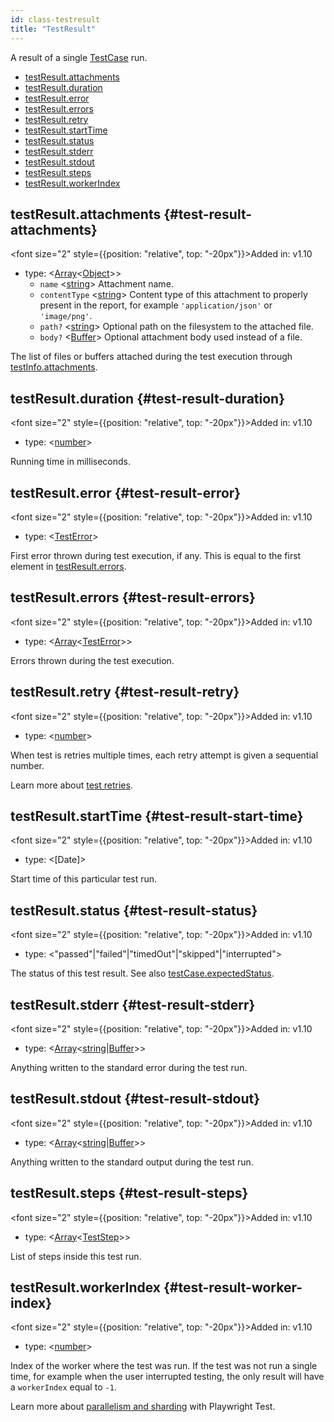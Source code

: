 ```yaml
---
id: class-testresult
title: "TestResult"
---
```


A result of a single [TestCase] run.


- [testResult.attachments](/api/class-testresult.mdx#test-result-attachments)
- [testResult.duration](/api/class-testresult.mdx#test-result-duration)
- [testResult.error](/api/class-testresult.mdx#test-result-error)
- [testResult.errors](/api/class-testresult.mdx#test-result-errors)
- [testResult.retry](/api/class-testresult.mdx#test-result-retry)
- [testResult.startTime](/api/class-testresult.mdx#test-result-start-time)
- [testResult.status](/api/class-testresult.mdx#test-result-status)
- [testResult.stderr](/api/class-testresult.mdx#test-result-stderr)
- [testResult.stdout](/api/class-testresult.mdx#test-result-stdout)
- [testResult.steps](/api/class-testresult.mdx#test-result-steps)
- [testResult.workerIndex](/api/class-testresult.mdx#test-result-worker-index)

## testResult.attachments {#test-result-attachments}

<font size="2" style={{position: "relative", top: "-20px"}}>Added in: v1.10</font>

- type: &#60;[Array]<[Object]>&#62;
  - `name` &#60;[string]&#62; Attachment name.
  - `contentType` &#60;[string]&#62; Content type of this attachment to properly present in the report, for example `'application/json'` or `'image/png'`.
  - `path?` &#60;[string]&#62; Optional path on the filesystem to the attached file.
  - `body?` &#60;[Buffer]&#62; Optional attachment body used instead of a file.

The list of files or buffers attached during the test execution through [testInfo.attachments](/api/class-testinfo.mdx#test-info-attachments).

## testResult.duration {#test-result-duration}

<font size="2" style={{position: "relative", top: "-20px"}}>Added in: v1.10</font>

- type: &#60;[number]&#62;

Running time in milliseconds.

## testResult.error {#test-result-error}

<font size="2" style={{position: "relative", top: "-20px"}}>Added in: v1.10</font>

- type: &#60;[TestError]&#62;

First error thrown during test execution, if any. This is equal to the first element in [testResult.errors](/api/class-testresult.mdx#test-result-errors).

## testResult.errors {#test-result-errors}

<font size="2" style={{position: "relative", top: "-20px"}}>Added in: v1.10</font>

- type: &#60;[Array]<[TestError]>&#62;

Errors thrown during the test execution.

## testResult.retry {#test-result-retry}

<font size="2" style={{position: "relative", top: "-20px"}}>Added in: v1.10</font>

- type: &#60;[number]&#62;

When test is retries multiple times, each retry attempt is given a sequential number.

Learn more about [test retries](../test-retries.mdx#retries).

## testResult.startTime {#test-result-start-time}

<font size="2" style={{position: "relative", top: "-20px"}}>Added in: v1.10</font>

- type: &#60;[Date]&#62;

Start time of this particular test run.

## testResult.status {#test-result-status}

<font size="2" style={{position: "relative", top: "-20px"}}>Added in: v1.10</font>

- type: &#60;"passed"|"failed"|"timedOut"|"skipped"|"interrupted"&#62;

The status of this test result. See also [testCase.expectedStatus](/api/class-testcase.mdx#test-case-expected-status).

## testResult.stderr {#test-result-stderr}

<font size="2" style={{position: "relative", top: "-20px"}}>Added in: v1.10</font>

- type: &#60;[Array]<[string]|[Buffer]>&#62;

Anything written to the standard error during the test run.

## testResult.stdout {#test-result-stdout}

<font size="2" style={{position: "relative", top: "-20px"}}>Added in: v1.10</font>

- type: &#60;[Array]<[string]|[Buffer]>&#62;

Anything written to the standard output during the test run.

## testResult.steps {#test-result-steps}

<font size="2" style={{position: "relative", top: "-20px"}}>Added in: v1.10</font>

- type: &#60;[Array]<[TestStep]>&#62;

List of steps inside this test run.

## testResult.workerIndex {#test-result-worker-index}

<font size="2" style={{position: "relative", top: "-20px"}}>Added in: v1.10</font>

- type: &#60;[number]&#62;

Index of the worker where the test was run. If the test was not run a single time, for example when the user interrupted testing, the only result will have a `workerIndex` equal to `-1`.

Learn more about [parallelism and sharding](../test-parallel.mdx) with Playwright Test.

[Accessibility]: /api/class-accessibility.mdx "Accessibility"
[Android]: /api/class-android.mdx "Android"
[AndroidDevice]: /api/class-androiddevice.mdx "AndroidDevice"
[AndroidInput]: /api/class-androidinput.mdx "AndroidInput"
[AndroidSocket]: /api/class-androidsocket.mdx "AndroidSocket"
[AndroidWebView]: /api/class-androidwebview.mdx "AndroidWebView"
[APIRequest]: /api/class-apirequest.mdx "APIRequest"
[APIRequestContext]: /api/class-apirequestcontext.mdx "APIRequestContext"
[APIResponse]: /api/class-apiresponse.mdx "APIResponse"
[APIResponseAssertions]: /test-assertions.mdx "APIResponseAssertions"
[Browser]: /api/class-browser.mdx "Browser"
[BrowserContext]: /api/class-browsercontext.mdx "BrowserContext"
[BrowserServer]: /api/class-browserserver.mdx "BrowserServer"
[BrowserType]: /api/class-browsertype.mdx "BrowserType"
[CDPSession]: /api/class-cdpsession.mdx "CDPSession"
[ConsoleMessage]: /api/class-consolemessage.mdx "ConsoleMessage"
[Coverage]: /api/class-coverage.mdx "Coverage"
[Dialog]: /api/class-dialog.mdx "Dialog"
[Download]: /api/class-download.mdx "Download"
[Electron]: /api/class-electron.mdx "Electron"
[ElectronApplication]: /api/class-electronapplication.mdx "ElectronApplication"
[ElementHandle]: /api/class-elementhandle.mdx "ElementHandle"
[FileChooser]: /api/class-filechooser.mdx "FileChooser"
[Frame]: /api/class-frame.mdx "Frame"
[FrameLocator]: /api/class-framelocator.mdx "FrameLocator"
[JSHandle]: /api/class-jshandle.mdx "JSHandle"
[Keyboard]: /api/class-keyboard.mdx "Keyboard"
[Locator]: /api/class-locator.mdx "Locator"
[LocatorAssertions]: /test-assertions.mdx "LocatorAssertions"
[Logger]: /api/class-logger.mdx "Logger"
[Mouse]: /api/class-mouse.mdx "Mouse"
[Page]: /api/class-page.mdx "Page"
[PageAssertions]: /test-assertions.mdx "PageAssertions"
[Playwright]: /api/class-playwright.mdx "Playwright"
[PlaywrightAssertions]: /test-assertions.mdx "PlaywrightAssertions"
[Request]: /api/class-request.mdx "Request"
[Response]: /api/class-response.mdx "Response"
[Route]: /api/class-route.mdx "Route"
[ScreenshotAssertions]: /test-assertions.mdx "ScreenshotAssertions"
[Selectors]: /api/class-selectors.mdx "Selectors"
[TimeoutError]: /api/class-timeouterror.mdx "TimeoutError"
[Touchscreen]: /api/class-touchscreen.mdx "Touchscreen"
[Tracing]: /api/class-tracing.mdx "Tracing"
[Video]: /api/class-video.mdx "Video"
[WebSocket]: /api/class-websocket.mdx "WebSocket"
[Worker]: /api/class-worker.mdx "Worker"
[Fixtures]: /api/class-fixtures.mdx "Fixtures"
[Storage]: /api/class-storage.mdx "Storage"
[Test]: /api/class-test.mdx "Test"
[TestConfig]: /api/class-testconfig.mdx "TestConfig"
[TestError]: /api/class-testerror.mdx "TestError"
[TestInfo]: /api/class-testinfo.mdx "TestInfo"
[TestOptions]: /api/class-testoptions.mdx "TestOptions"
[TestProject]: /api/class-testproject.mdx "TestProject"
[WorkerInfo]: /api/class-workerinfo.mdx "WorkerInfo"
[Location]: /api/class-location.mdx "Location"
[Reporter]: /api/class-reporter.mdx "Reporter"
[Suite]: /api/class-suite.mdx "Suite"
[TestCase]: /api/class-testcase.mdx "TestCase"
[TestResult]: /api/class-testresult.mdx "TestResult"
[TestStep]: /api/class-teststep.mdx "TestStep"
[Element]: https://developer.mozilla.org/en-US/docs/Web/API/element "Element"
[EvaluationArgument]: /evaluating.mdx#evaluation-argument "EvaluationArgument"
[Promise]: https://developer.mozilla.org/en-US/docs/Web/JavaScript/Reference/Global_Objects/Promise "Promise"
[iterator]: https://developer.mozilla.org/en-US/docs/Web/JavaScript/Reference/Iteration_protocols "Iterator"
[origin]: https://developer.mozilla.org/en-US/docs/Glossary/Origin "Origin"
[selector]: https://developer.mozilla.org/en-US/docs/Web/CSS/CSS_Selectors "selector"
[Serializable]: https://developer.mozilla.org/en-US/docs/Web/JavaScript/Reference/Global_Objects/JSON/stringify#Description "Serializable"
[UIEvent.detail]: https://developer.mozilla.org/en-US/docs/Web/API/UIEvent/detail "UIEvent.detail"
[UnixTime]: https://en.wikipedia.org/wiki/Unix_time "Unix Time"
[xpath]: https://developer.mozilla.org/en-US/docs/Web/XPath "xpath"

[Array]: https://developer.mozilla.org/en-US/docs/Web/JavaScript/Reference/Global_Objects/Array "Array"
[boolean]: https://developer.mozilla.org/en-US/docs/Web/JavaScript/Data_structures#Boolean_type "Boolean"
[Buffer]: https://nodejs.org/api/buffer.html#buffer_class_buffer "Buffer"
[ChildProcess]: https://nodejs.org/api/child_process.html "ChildProcess"
[Error]: https://nodejs.org/api/errors.html#errors_class_error "Error"
[EventEmitter]: https://nodejs.org/api/events.html#events_class_eventemitter "EventEmitter"
[function]: https://developer.mozilla.org/en-US/docs/Web/JavaScript/Reference/Global_Objects/Function "Function"
[Map]: https://developer.mozilla.org/en-US/docs/Web/JavaScript/Reference/Global_Objects/Map "Map"
[null]: https://developer.mozilla.org/en-US/docs/Web/JavaScript/Reference/Global_Objects/null "null"
[number]: https://developer.mozilla.org/en-US/docs/Web/JavaScript/Data_structures#Number_type "Number"
[Object]: https://developer.mozilla.org/en-US/docs/Web/JavaScript/Reference/Global_Objects/Object "Object"
[Promise]: https://developer.mozilla.org/en-US/docs/Web/JavaScript/Reference/Global_Objects/Promise "Promise"
[Readable]: https://nodejs.org/api/stream.html#stream_class_stream_readable "Readable"
[RegExp]: https://developer.mozilla.org/en-US/docs/Web/JavaScript/Reference/Global_Objects/RegExp "RegExp"
[string]: https://developer.mozilla.org/en-US/docs/Web/JavaScript/Data_structures#String_type "string"
[void]: https://developer.mozilla.org/en-US/docs/Web/JavaScript/Reference/Global_Objects/undefined "void"
[URL]: https://nodejs.org/api/url.html "URL"

[all available image tags]: https://mcr.microsoft.com/en-us/product/playwright/about "all available image tags"
[Docker Hub]: https://hub.docker.com/_/microsoft-playwright "Docker Hub"
[Dockerfile.focal]: https://github.com/microsoft/playwright/blob/main/utils/docker/Dockerfile.focal "Dockerfile.focal"
